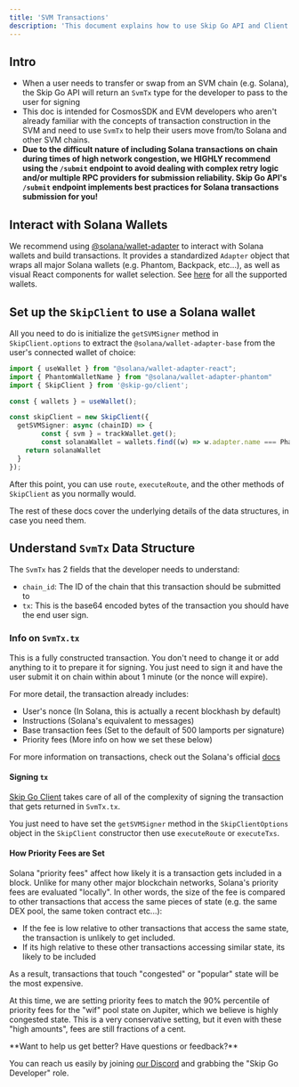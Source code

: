 ```yaml
---
title: 'SVM Transactions'
description: 'This document explains how to use Skip Go API and Client TypeScript Package to construct SVM transactions.'
---
```


## Intro

- When a user needs to transfer or swap from an SVM chain (e.g. Solana), the Skip Go API will return an `SvmTx` type for the developer to pass to the user for signing
- This doc is intended for CosmosSDK and EVM developers who aren't already familiar with the concepts of transaction construction in the SVM and need to use `SvmTx` to help their users move from/to Solana and other SVM chains.
- **Due to the difficult nature of including Solana transactions on chain during times of high network congestion, we HIGHLY recommend using the `/submit` endpoint to avoid dealing with complex retry logic and/or multiple RPC providers for submission reliability. Skip Go API's `/submit` endpoint implements best practices for Solana transactions submission for you!**

## Interact with Solana Wallets

We recommend using [@solana/wallet-adapter](https://github.com/anza-xyz/wallet-adapter#readme) to interact with Solana wallets and build transactions. It provides a standardized `Adapter` object that wraps all major Solana wallets (e.g. Phantom, Backpack, etc...), as well as visual React components for wallet selection. See [here](https://github.com/anza-xyz/wallet-adapter/blob/master/PACKAGES.md) for all the supported wallets.

## Set up the `SkipClient` to use a Solana wallet

All you need to do is initialize the `getSVMSigner` method in `SkipClient.options` to extract the `@solana/wallet-adapter-base` from the user's connected wallet of choice:

```TypeScript TypeScript
import { useWallet } from "@solana/wallet-adapter-react";
import { PhantomWalletName } from "@solana/wallet-adapter-phantom"
import { SkipClient } from '@skip-go/client';

const { wallets } = useWallet();

const skipClient = new SkipClient({
  getSVMSigner: async (chainID) => {
		const { svm } = trackWallet.get();
		const solanaWallet = wallets.find((w) => w.adapter.name === PhantomWalletName);
    return solanaWallet
  }
});
```

After this point, you can use `route`, `executeRoute`, and the other methods of `SkipClient` as you normally would.

The rest of these docs cover the underlying details of the data structures, in case you need them.

## Understand `SvmTx` Data Structure

The `SvmTx` has 2 fields that the developer needs to understand:

- `chain_id`: The ID of the chain that this transaction should be submitted to
- `tx`: This is the base64 encoded bytes of the transaction you should have the end user sign.

### Info on `SvmTx.tx`

This is a fully constructed transaction. You don't need to change it or add anything to it to prepare it for signing. You just need to sign it and have the user submit it on chain within about 1 minute (or the nonce will expire).

For more detail, the transaction already includes:

- User's nonce (In Solana, this is actually a recent blockhash by default)
- Instructions (Solana's equivalent to messages)
- Base transaction fees (Set to the default of 500 lamports per signature)
- Priority fees (More info on how we set these below)

For more information on transactions, check out the Solana's official [docs](https://solana.com/docs/core/transactions)

#### Signing `tx`

[Skip Go Client](https://www.npmjs.com/package/@skip-go/client) takes care of all of the complexity of signing the transaction that gets returned in `SvmTx.tx`.

You just need to have set the `getSVMSigner` method in the `SkipClientOptions` object in the `SkipClient` constructor then use `executeRoute` or `executeTxs`.

#### How Priority Fees are Set

Solana "priority fees" affect how likely it is a transaction gets included in a block. Unlike for many other major blockchain networks, Solana's priority fees are evaluated "locally". In other words, the size of the fee is compared to other transactions that access the same pieces of state (e.g. the same DEX pool, the same token contract etc...):

- If the fee is low relative to other transactions that access the same state, the transaction is unlikely to get included.
- If its high relative to these other transactions accessing similar state, its likely to be included

As a result, transactions that touch "congested" or "popular" state will be the most expensive.

At this time, we are setting priority fees to match the 90% percentile of priority fees for the "wif" pool state on Jupiter, which we believe is highly congested state. This is a very conservative setting, but it even with these "high amounts", fees are still fractions of a cent.

 <Check>
 **Want to help us get better? Have questions or feedback?**

You can reach us easily by joining [our Discord](https://skip.build/discord) and grabbing the "Skip Go Developer" role.

 </Check>
